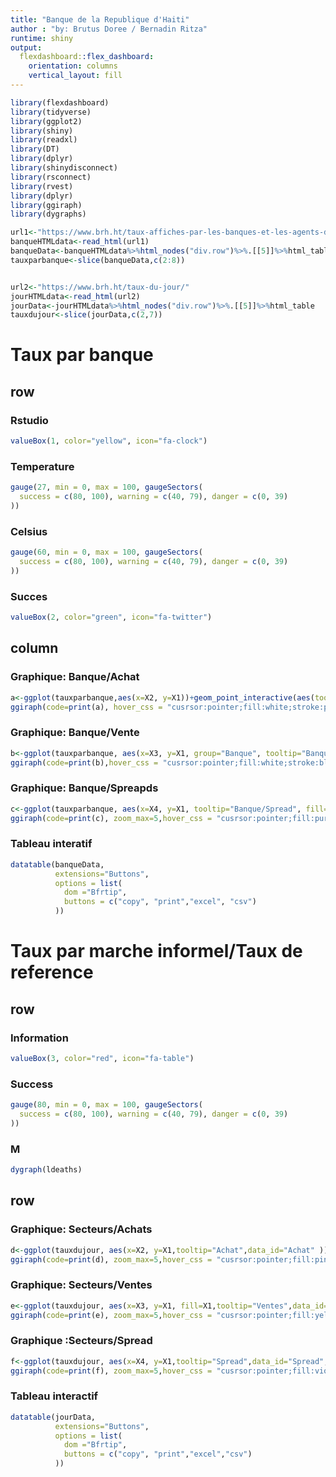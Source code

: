 ```yaml
---
title: "Banque de la Republique d'Haiti"
author : "by: Brutus Doree / Bernadin Ritza"
runtime: shiny
output: 
  flexdashboard::flex_dashboard:
    orientation: columns
    vertical_layout: fill
---
```


```r
library(flexdashboard)
library(tidyverse)
library(ggplot2)
library(shiny)
library(readxl)
library(DT)
library(dplyr)
library(shinydisconnect)
library(rsconnect)
library(rvest)
library(dplyr)
library(ggiraph)
library(dygraphs)


```

```r
url1<-"https://www.brh.ht/taux-affiches-par-les-banques-et-les-agents-de-change-2/"
banqueHTMLdata<-read_html(url1)
banqueData<-banqueHTMLdata%>%html_nodes("div.row")%>%.[[5]]%>%html_table
tauxparbanque<-slice(banqueData,c(2:8))


url2<-"https://www.brh.ht/taux-du-jour/"
jourHTMLdata<-read_html(url2)
jourData<-jourHTMLdata%>%html_nodes("div.row")%>%.[[5]]%>%html_table
tauxdujour<-slice(jourData,c(2,7))

```



# Taux par banque
row {data-width=180}
-------------------------------------------------------------------
### Rstudio
```r
valueBox(1, color="yellow", icon="fa-clock")
```


### Temperature
```r
gauge(27, min = 0, max = 100, gaugeSectors(
  success = c(80, 100), warning = c(40, 79), danger = c(0, 39)
))
```
### Celsius

```r
gauge(60, min = 0, max = 100, gaugeSectors(
  success = c(80, 100), warning = c(40, 79), danger = c(0, 39)
))
```

### Succes
```r
valueBox(2, color="green", icon="fa-twitter")
```



column {data-width=500 .tabset}
-------------------------------------------------------------------



### Graphique: Banque/Achat
```r
a<-ggplot(tauxparbanque,aes(x=X2, y=X1))+geom_point_interactive(aes(tooltip= "Banque/Achat", data_id = "Banque", size=10), shape=66, color="orange",size=14)+labs(x="Achats", y="Categorie de banque")
ggiraph(code=print(a), hover_css = "cusrsor:pointer;fill:white;stroke:purple;stroke-width:2pt;", zoom_max=5)
```

### Graphique: Banque/Vente
```r
b<-ggplot(tauxparbanque, aes(x=X3, y=X1, group="Banque", tooltip="Banque/Ventes",data_id="Banque"))+geom_line_interactive(size=3, color="red")+xlab("VENTES")+ylab("CATEGORIE DE BANQUE")
ggiraph(code=print(b),hover_css = "cusrsor:pointer;fill:white;stroke:blue;stroke-width:2pt;" ,zoom_max=5)
```

### Graphique: Banque/Spreapds
```r
c<-ggplot(tauxparbanque, aes(x=X4, y=X1, tooltip="Banque/Spread", fill=X1, data_id="Banque"))+geom_bin2d_interactive(position="dodge")+xlab("SPREAD")+ylab("Categorie de Banque")
ggiraph(code=print(c), zoom_max=5,hover_css = "cusrsor:pointer;fill:purple;stroke:yellow;stroke-width:2pt;")
```

### Tableau interatif

```r
datatable(banqueData,
          extensions="Buttons",
          options = list(
            dom ="Bfrtip",
            buttons = c("copy", "print","excel", "csv")
          ))
```

# Taux par marche informel/Taux de reference

row{data-width=180}
-------------------------------------------------------------------
### Information
```r
valueBox(3, color="red", icon="fa-table")
```


### Success
```r
gauge(80, min = 0, max = 100, gaugeSectors(
  success = c(80, 100), warning = c(40, 79), danger = c(0, 39)
))
```
### M
```r
dygraph(ldeaths)
```


row {.tabset}
-----------------------------------------------------------------------


### Graphique: Secteurs/Achats

```r
d<-ggplot(tauxdujour, aes(x=X2, y=X1,tooltip="Achat",data_id="Achat" ))+geom_bar_interactive(stat="identity")+labs(x="ACHATS", y="Secteurs")+facet_wrap(~X1)
ggiraph(code=print(d), zoom_max=5,hover_css = "cusrsor:pointer;fill:pink;stroke:blue;stroke-width:2pt;")

```

### Graphique: Secteurs/Ventes
```r
e<-ggplot(tauxdujour, aes(x=X3, y=X1, fill=X1,tooltip="Ventes",data_id="Ventes" ))+geom_bar_interactive(stat="identity")+labs(x="VENTES", y="Secteurs")
ggiraph(code=print(e), zoom_max=5,hover_css = "cusrsor:pointer;fill:yellow;stroke:blue;stroke-width:2pt;")

```

### Graphique :Secteurs/Spread
```r
f<-ggplot(tauxdujour, aes(x=X4, y=X1,tooltip="Spread",data_id="Spread", ))+geom_boxplot_interactive(size=6, color="green", shape=7)+labs(x="Spread", y="Secteurs")
ggiraph(code=print(f), zoom_max=5,hover_css = "cusrsor:pointer;fill:violet;stroke:blue;stroke-width:2pt;")
```

### Tableau interactif

```r
datatable(jourData,
          extensions="Buttons",
          options = list(
            dom ="Bfrtip",
            buttons = c("copy", "print","excel","csv")
          ))
```

